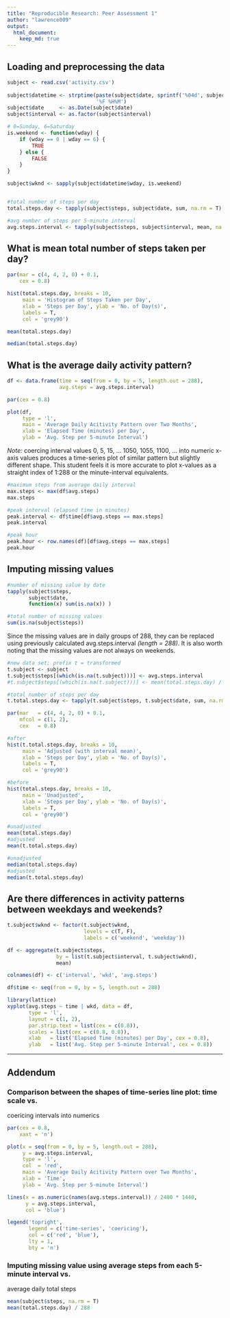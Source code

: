 ```yaml
---
title: "Reproducible Research: Peer Assessment 1"
author: "lawrence009"
output: 
  html_document:
    keep_md: true
---
```



## Loading and preprocessing the data
```r
subject <- read.csv('activity.csv')
    
subject$datetime <- strptime(paste(subject$date, sprintf('%04d', subject$interval)),
                             '%F %H%M')
subject$date     <- as.Date(subject$date)
subject$interval <- as.factor(subject$interval)

# 0=Sunday, 6=Saturday
is.weekend <- function(wday) {
    if (wday == 0 | wday == 6) {
        TRUE
    } else {
        FALSE
    }
}

subject$wknd <- sapply(subject$datetime$wday, is.weekend)


#total number of steps per day
total.steps.day <- tapply(subject$steps, subject$date, sum, na.rm = T)

#avg number of steps per 5-minute interval
avg.steps.interval <- tapply(subject$steps, subject$interval, mean, na.rm = T)
```


## What is mean total number of steps taken per day?
```r
par(mar = c(4, 4, 2, 0) + 0.1,
    cex = 0.8)

hist(total.steps.day, breaks = 10,
     main = 'Histogram of Steps Taken per Day',
     xlab = 'Steps per Day', ylab = 'No. of Day(s)',
     labels = T,
     col = 'grey90')

mean(total.steps.day)

median(total.steps.day)
```


## What is the average daily activity pattern?
```r
df <- data.frame(time = seq(from = 0, by = 5, length.out = 288),
                 avg.steps = avg.steps.interval)

par(cex = 0.8)

plot(df,
     type = 'l',
     main = 'Average Daily Acitivity Pattern over Two Months',
     xlab = 'Elapsed Time (minutes) per Day',
     ylab = 'Avg. Step per 5-minute Interval')
```

_Note:_ coercing interval values 0, 5, 15, ... 1050, 1055, 1100, ... into
numeric x-axis values produces a time-series plot of similar pattern but
slightly different shape.  This student feels it is more accurate to
plot x-values as a straight index of 1:288 or the minute-interval
equivalents.


```r
#maximum steps from average daily interval
max.steps <- max(df$avg.steps)
max.steps

#peak interval (elapsed time in minutes)
peak.interval <- df$time[df$avg.steps == max.steps]
peak.interval

#peak hour
peak.hour <- row.names(df)[df$avg.steps == max.steps]
peak.hour
```

## Imputing missing values
```r
#number of missing value by date
tapply(subject$steps,
       subject$date,
       function(x) sum(is.na(x)) )

#total number of missing values
sum(is.na(subject$steps))
```

Since the missing values are in daily groups of 288, they can be replaced using
previously calculated avg.steps.interval _(length = 288)_.  It is also worth
noting that the missing values are not always on weekends.

```r
#new data set; prefix t = transformed
t.subject <- subject
t.subject$steps[(which(is.na(t.subject)))] <- avg.steps.interval
#t.subject$steps[(which(is.na(t.subject)))] <- mean(total.steps.day) / 288

#total number of steps per day
t.total.steps.day <- tapply(t.subject$steps, t.subject$date, sum, na.rm = T)

par(mar   = c(4, 4, 2, 0) + 0.1,
    mfcol = c(1, 2),
    cex   = 0.8)

#after
hist(t.total.steps.day, breaks = 10,
     main = 'Adjusted (with interval mean)',
     xlab = 'Steps per Day', ylab = 'No. of Day(s)',
     labels = T,
     col = 'grey90')

#before
hist(total.steps.day, breaks = 10,
     main = 'Unadjusted',
     xlab = 'Steps per Day', ylab = 'No. of Day(s)',
     labels = T,
     col = 'grey90')

#unadjusted
mean(total.steps.day)
#adjusted
mean(t.total.steps.day)

#unadjusted
median(total.steps.day)
#adjusted
median(t.total.steps.day)
```



## Are there differences in activity patterns between weekdays and weekends?
```r

t.subject$wknd <- factor(t.subject$wknd,
                         levels = c(T, F),
                         labels = c('weekend', 'weekday'))

df <- aggregate(t.subject$steps,
                by = list(t.subject$interval, t.subject$wknd),
                mean)

colnames(df) <- c('interval', 'wkd', 'avg.steps')

df$time <- seq(from = 0, by = 5, length.out = 288)

library(lattice)
xyplot(avg.steps ~ time | wkd, data = df,
       type = 'l',
       layout = c(1, 2),
       par.strip.text = list(cex = c(0.8)),
       scales = list(cex = c(0.8, 0.8)),
       xlab   = list('Elapsed Time (minutes) per Day', cex = 0.8),
       ylab   = list('Avg. Step per 5-minute Interval', cex = 0.8))
```

***

## Addendum

### Comparison between the shapes of time-series line plot: time scale vs.
coericing intervals into numerics

```r
par(cex = 0.8,
    xaxt = 'n')

plot(x = seq(from = 0, by = 5, length.out = 288),
     y = avg.steps.interval,
     type = 'l',
     col  = 'red',
     main = 'Average Daily Acitivity Pattern over Two Months',
     xlab = 'Time',
     ylab = 'Avg. Step per 5-minute Interval')

lines(x = as.numeric(names(avg.steps.interval)) / 2400 * 1440,
      y = avg.steps.interval,
      col = 'blue')

legend('topright',
       legend = c('time-series', 'coericing'),
       col = c('red', 'blue'),
       lty = 1,
       bty = 'n')
```


### Imputing missing value using average steps from each 5-minute interval vs.
average daily total steps
```r
mean(subject$steps, na.rm = T)
mean(total.steps.day) / 288
```